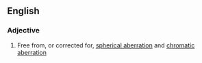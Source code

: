 ==English==

===Adjective===
{{en-adj}}

# {{context|of an optical system}} Free from, or corrected for, [[spherical aberration]] and [[chromatic aberration]]
